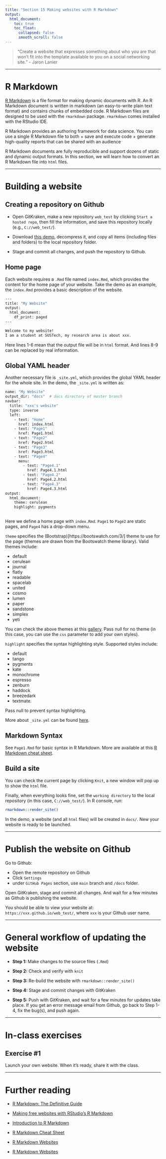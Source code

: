 ---
title: "Section 15 Making websites with R Markdown"
output:
  html_document:
    toc: true
    toc_float:
      collapsed: false
      smooth_scroll: false
---

> “Create a website that expresses something about who you are that won't fit into the template available to you on a social networking site.” - Jaron Lanier

***

# R Markdown

[R Markdown](https://rmarkdown.rstudio.com/) is a file format for making dynamic documents with R. An R Markdown document is written in markdown (an easy-to-write plain text format) and contains chunks of embedded code. R Markdown files are designed to be used with the `rmarkdown` package. `rmarkdown` comes installed with the RStudio IDE.

R Markdown provides an authoring framework for data science. You can use a single R Markdown file to both
+ save and execute code
+ generate high-quality reports that can be shared with an audience

R Markdown documents are fully reproducible and support dozens of static and dynamic output formats. In this section, we will learn how to convert an R Markdown file into `html` files.

***

# Building a website

## Creating a repository on Github

+ Open GitKraken, make a new repository `web_test` by clicking `Start a hosted repo`, then fill the information, and save this repository locally (e.g., `C://web_test/`).

+ Download [this demo](https://zhu-group.github.io/ese5023/download/web_demo.zip), decompress it, and copy all items (including files and folders) to the local repository folder.

+ Stage and commit all changes, and push the repository to Github.

## Home page

Each website requires a `.Rmd` file named `index.Rmd`, which provides the content for the home page of your website. Take the demo as an example, the `index.Rmd` provides a basic description of the website.  

```{bash, eval=F}
---
title: "My Website"
output:
  html_document:
    df_print: paged
---

Welcome to my website!  
I am a student at SUSTech, my research area is about xxx.
```

Here lines 1-6 mean that the output file will be in `html` format. And lines 8-9 can be replaced by real information.

## Global YAML header

Another necessary file is `_site.yml`, which provides the global YAML header for the whole site. In the demo, the `_site.yml` is written as:

```{bash, eval=F}
name: "My Website"
output_dir: "docs"  # docs directory of master branch
navbar:
  title: "xxx's website"
  type: inverse
  left:
    - text: "Home"
      href: index.html
    - text: "Page1"
      href: Page1.html
    - text: "Page2"
      href: Page2.html
    - text: "Page3"
      href: Page3.html      
    - text: "Page4"
      menu:
        - text: "Page4.1"
          href: Page4.1.html
        - text: "Page4.2"
          href: Page4.2.html
        - text: "Page4.3"
          href: Page4.3.html   
output:
  html_document:
    theme: cerulean
    highlight: pygments
    
```

Here we define a home page with `index.Rmd`. `Page1` to `Page2` are static pages, and `Page4` has a drop-down menu. 

`theme` specifies the (Bootstrap)[https://bootswatch.com/3/] theme to use for the page (themes are drawn from the Bootswatch theme library). Valid themes include:  

+ default
+ cerulean
+ journal
+ flatly
+ readable
+ spacelab
+ united
+ cosmo
+ lumen
+ paper
+ sandstone
+ simplex
+ yeti

You can check the above themes at this [gallery](https://www.datadreaming.org/post/r-markdown-theme-gallery/). Pass null for no theme (in this case, you can use the `css` parameter to add your own styles). 

`highlight` specifies the syntax highlighting style. Supported styles include:  

+ default
+ tango
+ pygments
+ kate
+ monochrome
+ espresso
+ zenburn
+ haddock
+ breezedark
+ textmate. 

Pass null to prevent syntax highlighting.

More about `_site.yml` can be found [here](http://rmarkdown.rstudio.com/html_document_format.html#appearance_and_style).

## Markdown Syntax

See `Page1.Rmd` for basic syntax in R Markdown. More are available at this [R Markdown cheat sheet](https://rstudio.com/wp-content/uploads/2016/03/rmarkdown-cheatsheet-2.0.pdf).  

## Build a site

You can check the current page by clicking `Knit`, a new window will pop up to show the `html` file.

Finally, when everything looks fine, set the `working directory` to the local repository (in this case, `C://web_test/`). In R console, run:

```{bash, eval=F}
rmarkdown::render_site()
```

In the demo, a website (and all `html` files) will be created in `docs/`. New your website is ready to be launched.

***

# Publish the website on Github

Go to Github:

+ Open the remote repository on Github
+ Click `Settings`  
+ under `GitHub Pages` section, use `main` branch and `/docs` folder.

Open GitKraken, stage and commit all changes. And wait for a few minutes as Github is publishing the website. 

You should be able to view your website at: `https://xxx.github.io/web_test/`, where `xxx` is your Github user name.

*** 

# General workflow of updating the website

+ **Step 1:** Make changes to the source files (`.Rmd`)

+ **Step 2:** Check and verify with `knit`

+ **Step 3:** Re-build the website with `rmarkdown::render_site()`

+ **Step 4:** Stage and commit changes with GitKraken

+ **Step 5:** Push with GitKraken, and wait for a few minutes for updates take place. If you get an error message email from Github, go back to Step 1-4, fix the bug(s), and push again.

***

# In-class exercises

## Exercise #1

Launch your own website. When it's ready, share it with the class. 

***

# Further reading

* [R Markdown: The Definitive Guide](https://bookdown.org/yihui/rmarkdown/)

* [Making free websites with RStudio’s R Markdown](https://jules32.github.io/rmarkdown-website-tutorial/index.html)

* [Introduction to R Markdown](https://rmarkdown.rstudio.com/articles_intro.html)

* [R Markdown Cheat Sheet](https://rstudio.com/wp-content/uploads/2016/03/rmarkdown-cheatsheet-2.0.pdf)

* [R Markdown Websites](https://rmarkdown.rstudio.com/lesson-13.html)

* [R Markdown Websites](https://garrettgman.github.io/rmarkdown/rmarkdown_websites.html)
